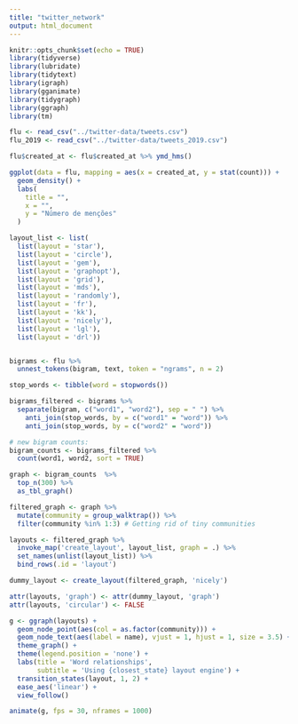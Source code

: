 ```yaml
---
title: "twitter_network"
output: html_document
---
```


```r
knitr::opts_chunk$set(echo = TRUE)
library(tidyverse)
library(lubridate)
library(tidytext)
library(igraph)
library(gganimate)
library(tidygraph)
library(ggraph)
library(tm)

flu <- read_csv("../twitter-data/tweets.csv")
flu_2019 <- read_csv("../twitter-data/tweets_2019.csv")

```

```r

flu$created_at <- flu$created_at %>% ymd_hms()

ggplot(data = flu, mapping = aes(x = created_at, y = stat(count))) +
  geom_density() + 
  labs(
    title = "",
    x = "",
    y = "Número de menções"
  )

```


```r

layout_list <- list(
  list(layout = 'star'),
  list(layout = 'circle'),
  list(layout = 'gem'),
  list(layout = 'graphopt'),
  list(layout = 'grid'),
  list(layout = 'mds'),
  list(layout = 'randomly'),
  list(layout = 'fr'),
  list(layout = 'kk'),
  list(layout = 'nicely'),
  list(layout = 'lgl'),
  list(layout = 'drl'))


bigrams <- flu %>% 
  unnest_tokens(bigram, text, token = "ngrams", n = 2)

stop_words <- tibble(word = stopwords())

bigrams_filtered <- bigrams %>%
  separate(bigram, c("word1", "word2"), sep = " ") %>% 
    anti_join(stop_words, by = c("word1" = "word")) %>% 
    anti_join(stop_words, by = c("word2" = "word"))

# new bigram counts:
bigram_counts <- bigrams_filtered %>%
  count(word1, word2, sort = TRUE)

graph <- bigram_counts  %>%
  top_n(300) %>% 
  as_tbl_graph()

filtered_graph <- graph %>% 
  mutate(community = group_walktrap()) %>% 
  filter(community %in% 1:3) # Getting rid of tiny communities

layouts <- filtered_graph %>% 
  invoke_map('create_layout', layout_list, graph = .) %>% 
  set_names(unlist(layout_list)) %>% 
  bind_rows(.id = 'layout')

dummy_layout <- create_layout(filtered_graph, 'nicely')

attr(layouts, 'graph') <- attr(dummy_layout, 'graph')
attr(layouts, 'circular') <- FALSE

g <- ggraph(layouts) +
  geom_node_point(aes(col = as.factor(community))) +
  geom_node_text(aes(label = name), vjust = 1, hjust = 1, size = 3.5) +
  theme_graph() +
  theme(legend.position = 'none') +
  labs(title = 'Word relationships',
       subtitle = 'Using {closest_state} layout engine') +
  transition_states(layout, 1, 2) +
  ease_aes('linear') +
  view_follow()

animate(g, fps = 30, nframes = 1000)


```

